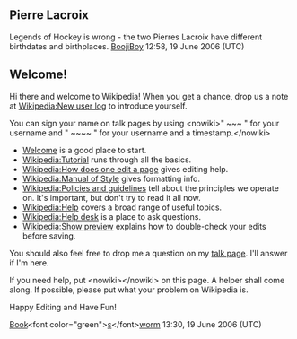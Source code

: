 <article id="5623330" title=User talk:Mekkar>
	<talkpage id="5623330" title="User talk:Mekkar">
== Pierre Lacroix ==

Legends of Hockey is wrong - the two Pierres Lacroix have different birthdates and birthplaces. [[User:BoojiBoy|BoojiBoy]] 12:58, 19 June 2006 (UTC)

== Welcome! ==

Hi there ''{{PAGENAME}}'' and welcome to Wikipedia! When you get a chance, drop us a note at [[Wikipedia:New user log]] to introduce yourself.

You can sign your name on talk pages by using &lt;nowiki&gt;&quot; ~~~ &quot; for your username and &quot; ~~~~ &quot; for your username and a timestamp.&lt;/nowiki&gt;

*[[Wikipedia:Welcome, newcomers|Welcome]] is a good place to start.
*[[Wikipedia:Tutorial]] runs through all the basics.
*[[Wikipedia:How does one edit a page]] gives editing help.
*[[Wikipedia:Manual of Style]] gives formatting info.
*[[Wikipedia:Policies and guidelines]] tell about the principles we operate on. It's important, but don't try to read it all now.
*[[Wikipedia:Help]] covers a broad range of useful topics.
*[[Wikipedia:Help desk]] is a place to ask questions.
*[[Wikipedia:Show preview]] explains how to double-check your edits before saving.

You should also feel free to drop me a question on my [[User Talk:Booksworm|talk page]]. I'll answer if I'm here.

If you need help, put &lt;nowiki&gt;{{helpme}}&lt;/nowiki&gt; on this page. A helper shall come along. If possible, please put what your problem on Wikipedia is.

Happy Editing and Have Fun!

[[user:Booksworm|Book]]&lt;font color=&quot;green&quot;&gt;[[Booksworm/Esperanza|s]]&lt;/font&gt;[[user:Booksworm|worm]] 13:30, 19 June 2006 (UTC)
	</talkpage>
</article>